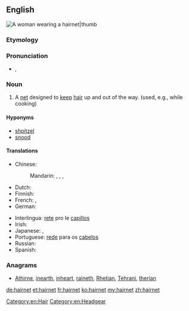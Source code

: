 ==English==
[[Image:Bundesarchiv Bild 183-F0804-0015-001, Schwarza, finnische Oberschülerinnen.jpg|A woman wearing a hairnet|thumb]]
{{wikipedia}}

===Etymology===
{{compound|hair|net}}

===Pronunciation===
* {{a|General American}} {{IPA|/ˈhɛrˌnɛt/}}, {{X-SAMPA|/"hEr%nEt/}}

===Noun===
{{en-noun}}

# A [[net]] designed to [[keep]] [[hair]] up and out of the way. (used, e.g., while cooking)

====Hyponyms====
* [[shpitzel]]
* [[snood]]

====Translations====
{{trans-top|net designed to keep hair up}}
* Chinese:
*: Mandarin: {{t|cmn|髮網|sc=Hani}}, {{t|cmn|发网|tr=fàwǎng|sc=Hani}}, {{t|cmn|頭套|sc=Hani}}, {{t|cmn|头套|tr=tóutào|sc=Hani}}
* Dutch: {{t+|nl|haarnetje|n}}
* Finnish: {{t-|fi|hiusverkko}}
* French: {{t+|fr|filet à cheveux|m}}, {{t+|fr|résille|f}}
* German: {{t+|de|Haarnetz|n}}
{{trans-mid}}
* Interlingua: [[rete]] pro le [[capillos]]
* Irish: {{t-|ga|eangach ghruaige|f}}
* Japanese: {{t+|ja|コール|tr=kōru|sc=Jpan}}, {{t-|ja|ヘアネット|tr=heanetto|sc=Jpan}}
* Portuguese: [[rede]] para os [[cabelos]] {{f}}
* Russian: {{t+|ru|сетка|f|tr=sétka|sc=Cyrl}} {{qualifier|для воло́с}}
* Spanish: {{t+|es|redecilla|f}}
{{trans-bottom}}

===Anagrams===
* [[Athirne#English|Athirne]], [[inearth#English|inearth]], [[inheart#English|inheart]], [[raineth#English|raineth]], [[Rhetian#English|Rhetian]], [[Tehrani#English|Tehrani]], [[therian#English|therian]]

[[Category:en:Hair]]
[[Category:en:Headgear]]

[[de:hairnet]]
[[et:hairnet]]
[[fr:hairnet]]
[[ko:hairnet]]
[[my:hairnet]]
[[zh:hairnet]]